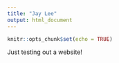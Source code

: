 ```yaml
---
title: "Jay Lee"
output: html_document
---
```


```r
knitr::opts_chunk$set(echo = TRUE)
```

Just testing out a website!

